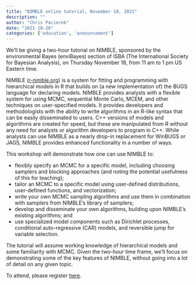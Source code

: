```yaml
---
title: "NIMBLE online tutorial, November 18, 2021"
description: ""
author: "Chris Paciorek"
date: "2021-10-20"
categories: ['education', 'announcement']
---
```


We’ll be giving a two-hour tutorial on NIMBLE, sponsored by the environmental Bayes (enviBayes) section of ISBA (The International Society for Bayesian Analysis), on Thursday November 18, from 11 am to 1 pm US Eastern time.

NIMBLE ([r-nimble.org](http://r-nimble.org/)) is a system for fitting and programming with hierarchical models in R that builds on (a new implementation of) the BUGS language for declaring models. NIMBLE provides analysts with a flexible system for using MCMC, sequential Monte Carlo, MCEM, and other techniques on user-specified models. It provides developers and methodologists with the ability to write algorithms in an R-like syntax that can be easily disseminated to users. C++ versions of models and algorithms are created for speed, but these are manipulated from R without any need for analysts or algorithm developers to program in C++. While analysts can use NIMBLE as a nearly drop-in replacement for WinBUGS or JAGS, NIMBLE provides enhanced functionality in a number of ways.

This workshop will demonstrate how one can use NIMBLE to:

  * flexibly specify an MCMC for a specific model, including choosing samplers and blocking approaches (and noting the potential usefulness of this for teaching);
  * tailor an MCMC to a specific model using user-defined distributions, user-defined functions, and vectorization;
  * write your own MCMC sampling algorithms and use them in combination with samplers from NIMBLE’s library of samplers;
  * develop and disseminate your own algorithms, building upon NIMBLE’s existing algorithms; and
  * use specialized model components such as Dirichlet processes, conditional auto-regressive (CAR) models, and reversible jump for variable selection.

The tutorial will assume working knowledge of hierarchical models and some familiarity with MCMC. Given the two-hour time frame, we’ll focus on demonstrating some of the key features of NIMBLE, without going into a lot of detail on any given topic.

To attend, please register [here](https://uci.zoom.us/meeting/register/tJwkf-CvrzsoG9YNWKAJvkTzgYPUaYzPChef).